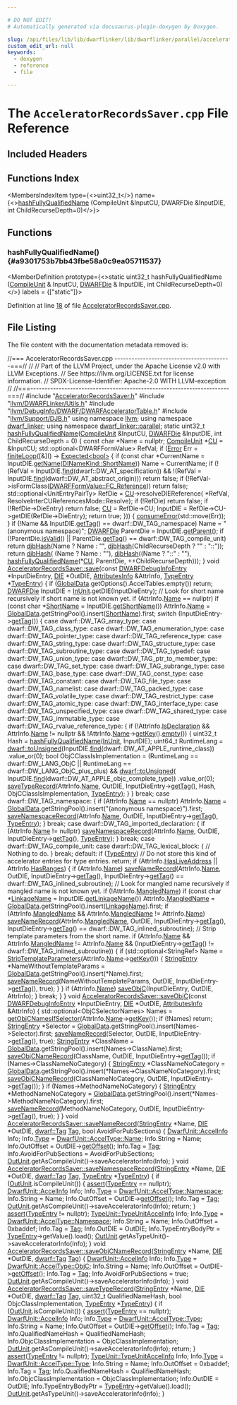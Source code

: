 ```yaml
---

# DO NOT EDIT!
# Automatically generated via docusaurus-plugin-doxygen by Doxygen.

slug: /api/files/lib/lib/dwarflinker/lib/dwarflinker/parallel/acceleratorrecordssaver-cpp
custom_edit_url: null
keywords:
  - doxygen
  - reference
  - file

---
```





# The `AcceleratorRecordsSaver.cpp` File Reference

<DoxygenPage pluginConfig={pluginConfig}>



## Included Headers

<IncludesList>
<IncludesListItem
  filePath="AcceleratorRecordsSaver.h"
  permalink="/docs/api/files/lib/lib/dwarflinker/lib/dwarflinker/parallel/acceleratorrecordssaver-h"
  isLocal="true" />
<IncludesListItem
  filePath="llvm/DWARFLinker/Utils.h"
  permalink="/docs/api/files/include/include/llvm/include/llvm/dwarflinker/utils-h"
  isLocal="true" />
<IncludesListItem
  filePath="llvm/DebugInfo/DWARF/DWARFAcceleratorTable.h"
  permalink="/docs/api/files/include/include/llvm/include/llvm/debuginfo/include/llvm/debuginfo/dwarf/dwarfacceleratortable-h"
  isLocal="true" />
<IncludesListItem
  filePath="llvm/Support/DJB.h"
  permalink="/docs/api/files/include/include/llvm/include/llvm/support/djb-h"
  isLocal="true" />
</IncludesList>

## Functions Index

<MembersIndex>

<MembersIndexItem
  type={<>uint32&#95;t</>}
  name={<><a href="#a9301753b7bb43fbe58a0c9ea05711537">hashFullyQualifiedName</a> (CompileUnit &amp;InputCU, DWARFDie &amp;InputDIE, int ChildRecurseDepth=0)</>}>
</MembersIndexItem>

</MembersIndex>


<SectionDefinition>

## Functions

### hashFullyQualifiedName() {#a9301753b7bb43fbe58a0c9ea05711537}

<MemberDefinition
  prototype={<>static uint32&#95;t hashFullyQualifiedName (<a href="/docs/api/classes/llvm/dwarf-linker/classic/compileunit">CompileUnit</a> &amp; InputCU, <a href="/docs/api/classes/llvm/dwarfdie">DWARFDie</a> &amp; InputDIE, int ChildRecurseDepth=0)</>}
  labels = {["static"]}>

Definition at line <a href="#l00018">18</a> of file <a href="/docs/api/files/lib/lib/dwarflinker/lib/dwarflinker/parallel/acceleratorrecordssaver-cpp">AcceleratorRecordsSaver.cpp</a>.
</MemberDefinition>

</SectionDefinition>

## File Listing

The file content with the documentation metadata removed is:

<ProgramListing>

<Link id="l00001" /><CodeLine lineNumber="1"><span class="doxyHighlightComment">//=== AcceleratorRecordsSaver.cpp -----------------------------------------===//</span></CodeLine>
<Link id="l00002" /><CodeLine lineNumber="2"><span class="doxyHighlightComment">//</span></CodeLine>
<Link id="l00003" /><CodeLine lineNumber="3"><span class="doxyHighlightComment">// Part of the LLVM Project, under the Apache License v2.0 with LLVM Exceptions.</span></CodeLine>
<Link id="l00004" /><CodeLine lineNumber="4"><span class="doxyHighlightComment">// See https://llvm.org/LICENSE.txt for license information.</span></CodeLine>
<Link id="l00005" /><CodeLine lineNumber="5"><span class="doxyHighlightComment">// SPDX-License-Identifier: Apache-2.0 WITH LLVM-exception</span></CodeLine>
<Link id="l00006" /><CodeLine lineNumber="6"><span class="doxyHighlightComment">//</span></CodeLine>
<Link id="l00007" /><CodeLine lineNumber="7"><span class="doxyHighlightComment">//===----------------------------------------------------------------------===//</span></CodeLine>
<Link id="l00008" /><CodeLine lineNumber="8"></CodeLine>
<Link id="l00009" /><CodeLine lineNumber="9"><span class="doxyHighlightPreprocessor">#include &quot;<a href="/docs/api/files/lib/lib/dwarflinker/lib/dwarflinker/parallel/acceleratorrecordssaver-h">AcceleratorRecordsSaver.h</a>&quot;</span></CodeLine>
<Link id="l00010" /><CodeLine lineNumber="10"><span class="doxyHighlightPreprocessor">#include &quot;<a href="/docs/api/files/include/include/llvm/include/llvm/dwarflinker/utils-h">llvm/DWARFLinker/Utils.h</a>&quot;</span></CodeLine>
<Link id="l00011" /><CodeLine lineNumber="11"><span class="doxyHighlightPreprocessor">#include &quot;<a href="/docs/api/files/include/include/llvm/include/llvm/debuginfo/include/llvm/debuginfo/dwarf/dwarfacceleratortable-h">llvm/DebugInfo/DWARF/DWARFAcceleratorTable.h</a>&quot;</span></CodeLine>
<Link id="l00012" /><CodeLine lineNumber="12"><span class="doxyHighlightPreprocessor">#include &quot;<a href="/docs/api/files/include/include/llvm/include/llvm/support/djb-h">llvm/Support/DJB.h</a>&quot;</span></CodeLine>
<Link id="l00013" /><CodeLine lineNumber="13"></CodeLine>
<Link id="l00014" /><CodeLine lineNumber="14"><span class="doxyHighlightKeyword">using namespace </span><span class="doxyHighlight"><a href="/docs/api/namespaces/llvm">llvm</a>;</span></CodeLine>
<Link id="l00015" /><CodeLine lineNumber="15"><span class="doxyHighlightKeyword">using namespace </span><span class="doxyHighlight"><a href="/docs/api/namespaces/llvm/dwarf-linker">dwarf&#95;linker</a>;</span></CodeLine>
<Link id="l00016" /><CodeLine lineNumber="16"><span class="doxyHighlightKeyword">using namespace </span><span class="doxyHighlight"><a href="/docs/api/namespaces/llvm/dwarf-linker/parallel">dwarf&#95;linker::parallel</a>;</span></CodeLine>
<Link id="l00017" /><CodeLine lineNumber="17"></CodeLine>
<Link id="l00018" /><CodeLine lineNumber="18" lineLink="#a9301753b7bb43fbe58a0c9ea05711537"><span class="doxyHighlightKeyword">static</span><span class="doxyHighlight"> uint32&#95;t <a href="#a9301753b7bb43fbe58a0c9ea05711537">hashFullyQualifiedName</a>(<a href="/docs/api/classes/llvm/dwarf-linker/classic/compileunit">CompileUnit</a> &amp;InputCU, <a href="/docs/api/classes/llvm/dwarfdie">DWARFDie</a> &amp;InputDIE,</span></CodeLine>
<Link id="l00019" /><CodeLine lineNumber="19"><span class="doxyHighlight">                                       </span><span class="doxyHighlightKeywordType">int</span><span class="doxyHighlight"> ChildRecurseDepth = 0) &#123;</span></CodeLine>
<Link id="l00020" /><CodeLine lineNumber="20"><span class="doxyHighlight">  </span><span class="doxyHighlightKeyword">const</span><span class="doxyHighlight"> </span><span class="doxyHighlightKeywordType">char</span><span class="doxyHighlight"> &#42;Name = </span><span class="doxyHighlightKeyword">nullptr</span><span class="doxyHighlight">;</span></CodeLine>
<Link id="l00021" /><CodeLine lineNumber="21"><span class="doxyHighlight">  <a href="/docs/api/classes/llvm/dwarf-linker/classic/compileunit">CompileUnit</a> &#42;<a href="/docs/api/namespaces/cu">CU</a> = &amp;InputCU;</span></CodeLine>
<Link id="l00022" /><CodeLine lineNumber="22"><span class="doxyHighlight">  std::optional&lt;DWARFFormValue&gt; RefVal;</span></CodeLine>
<Link id="l00023" /><CodeLine lineNumber="23"></CodeLine>
<Link id="l00024" /><CodeLine lineNumber="24"><span class="doxyHighlight">  </span><span class="doxyHighlightKeywordFlow">if</span><span class="doxyHighlight"> (<a href="/docs/api/classes/llvm/error">Error</a> Err = <a href="/docs/api/namespaces/llvm/dwarf-linker/#a98a8554492a59019e487d750863f96f2">finiteLoop</a>(&#91;&amp;&#93;() -&gt; <a href="/docs/api/classes/llvm/expected">Expected&lt;bool&gt;</a> &#123;</span></CodeLine>
<Link id="l00025" /><CodeLine lineNumber="25"><span class="doxyHighlight">        </span><span class="doxyHighlightKeywordFlow">if</span><span class="doxyHighlight"> (</span><span class="doxyHighlightKeyword">const</span><span class="doxyHighlight"> </span><span class="doxyHighlightKeywordType">char</span><span class="doxyHighlight"> &#42;CurrentName = InputDIE.<a href="/docs/api/classes/llvm/dwarfdie/#a834590fd64e02e844dd117b380ab819b">getName</a>(<a href="/docs/api/namespaces/llvm/#aad87d874f7944b5838f7881938d18870ad26b007baa81cc3cd38d8d6c93e6df42">DINameKind::ShortName</a>))</span></CodeLine>
<Link id="l00026" /><CodeLine lineNumber="26"><span class="doxyHighlight">          Name = CurrentName;</span></CodeLine>
<Link id="l00027" /><CodeLine lineNumber="27"></CodeLine>
<Link id="l00028" /><CodeLine lineNumber="28"><span class="doxyHighlight">        </span><span class="doxyHighlightKeywordFlow">if</span><span class="doxyHighlight"> (!(RefVal = InputDIE.<a href="/docs/api/classes/llvm/dwarfdie/#a315f90678bfa85d85d71a9dd12d5457a">find</a>(dwarf::DW&#95;AT&#95;specification)) &amp;&amp;</span></CodeLine>
<Link id="l00029" /><CodeLine lineNumber="29"><span class="doxyHighlight">            !(RefVal = InputDIE.<a href="/docs/api/classes/llvm/dwarfdie/#a315f90678bfa85d85d71a9dd12d5457a">find</a>(dwarf::DW&#95;AT&#95;abstract&#95;origin)))</span></CodeLine>
<Link id="l00030" /><CodeLine lineNumber="30"><span class="doxyHighlight">          </span><span class="doxyHighlightKeywordFlow">return</span><span class="doxyHighlight"> </span><span class="doxyHighlightKeyword">false</span><span class="doxyHighlight">;</span></CodeLine>
<Link id="l00031" /><CodeLine lineNumber="31"></CodeLine>
<Link id="l00032" /><CodeLine lineNumber="32"><span class="doxyHighlight">        </span><span class="doxyHighlightKeywordFlow">if</span><span class="doxyHighlight"> (!RefVal-&gt;isFormClass(<a href="/docs/api/classes/llvm/dwarfformvalue/#a031683a2f97f9d8db3b493ada43e2228aecc352ab32050f10e6c1d07d39eca711">DWARFFormValue::FC&#95;Reference</a>))</span></CodeLine>
<Link id="l00033" /><CodeLine lineNumber="33"><span class="doxyHighlight">          </span><span class="doxyHighlightKeywordFlow">return</span><span class="doxyHighlight"> </span><span class="doxyHighlightKeyword">false</span><span class="doxyHighlight">;</span></CodeLine>
<Link id="l00034" /><CodeLine lineNumber="34"></CodeLine>
<Link id="l00035" /><CodeLine lineNumber="35"><span class="doxyHighlight">        std::optional&lt;UnitEntryPairTy&gt; RefDie = <a href="/docs/api/namespaces/cu">CU</a>-&gt;resolveDIEReference(</span></CodeLine>
<Link id="l00036" /><CodeLine lineNumber="36"><span class="doxyHighlight">            &#42;RefVal, ResolveInterCUReferencesMode::Resolve);</span></CodeLine>
<Link id="l00037" /><CodeLine lineNumber="37"><span class="doxyHighlight">        </span><span class="doxyHighlightKeywordFlow">if</span><span class="doxyHighlight"> (!RefDie)</span></CodeLine>
<Link id="l00038" /><CodeLine lineNumber="38"><span class="doxyHighlight">          </span><span class="doxyHighlightKeywordFlow">return</span><span class="doxyHighlight"> </span><span class="doxyHighlightKeyword">false</span><span class="doxyHighlight">;</span></CodeLine>
<Link id="l00039" /><CodeLine lineNumber="39"></CodeLine>
<Link id="l00040" /><CodeLine lineNumber="40"><span class="doxyHighlight">        </span><span class="doxyHighlightKeywordFlow">if</span><span class="doxyHighlight"> (!RefDie-&gt;DieEntry)</span></CodeLine>
<Link id="l00041" /><CodeLine lineNumber="41"><span class="doxyHighlight">          </span><span class="doxyHighlightKeywordFlow">return</span><span class="doxyHighlight"> </span><span class="doxyHighlightKeyword">false</span><span class="doxyHighlight">;</span></CodeLine>
<Link id="l00042" /><CodeLine lineNumber="42"></CodeLine>
<Link id="l00043" /><CodeLine lineNumber="43"><span class="doxyHighlight">        <a href="/docs/api/namespaces/cu">CU</a> = RefDie-&gt;CU;</span></CodeLine>
<Link id="l00044" /><CodeLine lineNumber="44"><span class="doxyHighlight">        InputDIE = RefDie-&gt;CU-&gt;getDIE(RefDie-&gt;DieEntry);</span></CodeLine>
<Link id="l00045" /><CodeLine lineNumber="45"><span class="doxyHighlight">        </span><span class="doxyHighlightKeywordFlow">return</span><span class="doxyHighlight"> </span><span class="doxyHighlightKeyword">true</span><span class="doxyHighlight">;</span></CodeLine>
<Link id="l00046" /><CodeLine lineNumber="46"><span class="doxyHighlight">      &#125;)) &#123;</span></CodeLine>
<Link id="l00047" /><CodeLine lineNumber="47"><span class="doxyHighlight">    <a href="/docs/api/namespaces/llvm/#aee0e70be66536b9ef7b65ae2e5a45959">consumeError</a>(std::move(Err));</span></CodeLine>
<Link id="l00048" /><CodeLine lineNumber="48"><span class="doxyHighlight">  &#125;</span></CodeLine>
<Link id="l00049" /><CodeLine lineNumber="49"></CodeLine>
<Link id="l00050" /><CodeLine lineNumber="50"><span class="doxyHighlight">  </span><span class="doxyHighlightKeywordFlow">if</span><span class="doxyHighlight"> (!Name &amp;&amp; InputDIE.<a href="/docs/api/classes/llvm/dwarfdie/#ac07a6d11b09b4e2c92e9609b6843e9ea">getTag</a>() == dwarf::DW&#95;TAG&#95;namespace)</span></CodeLine>
<Link id="l00051" /><CodeLine lineNumber="51"><span class="doxyHighlight">    Name = </span><span class="doxyHighlightStringLiteral">&quot;(anonymous namespace)&quot;</span><span class="doxyHighlight">;</span></CodeLine>
<Link id="l00052" /><CodeLine lineNumber="52"></CodeLine>
<Link id="l00053" /><CodeLine lineNumber="53"><span class="doxyHighlight">  <a href="/docs/api/classes/llvm/dwarfdie">DWARFDie</a> ParentDie = InputDIE.<a href="/docs/api/classes/llvm/dwarfdie/#a2fa3d574c395e0628051860fc9be0463">getParent</a>();</span></CodeLine>
<Link id="l00054" /><CodeLine lineNumber="54"><span class="doxyHighlight">  </span><span class="doxyHighlightKeywordFlow">if</span><span class="doxyHighlight"> (!ParentDie.<a href="/docs/api/classes/llvm/dwarfdie/#ae970d60ab52d996448bb030b4a0b67bc">isValid</a>() || ParentDie.<a href="/docs/api/classes/llvm/dwarfdie/#ac07a6d11b09b4e2c92e9609b6843e9ea">getTag</a>() == dwarf::DW&#95;TAG&#95;compile&#95;unit)</span></CodeLine>
<Link id="l00055" /><CodeLine lineNumber="55"><span class="doxyHighlight">    </span><span class="doxyHighlightKeywordFlow">return</span><span class="doxyHighlight"> <a href="/docs/api/namespaces/llvm/#aba816fb56fad484d9cd712825dcacaa6">djbHash</a>(Name ? Name : </span><span class="doxyHighlightStringLiteral">&quot;&quot;</span><span class="doxyHighlight">, <a href="/docs/api/namespaces/llvm/#aba816fb56fad484d9cd712825dcacaa6">djbHash</a>(ChildRecurseDepth ? </span><span class="doxyHighlightStringLiteral">&quot;&quot;</span><span class="doxyHighlight"> : </span><span class="doxyHighlightStringLiteral">&quot;::&quot;</span><span class="doxyHighlight">));</span></CodeLine>
<Link id="l00056" /><CodeLine lineNumber="56"></CodeLine>
<Link id="l00057" /><CodeLine lineNumber="57"><span class="doxyHighlight">  </span><span class="doxyHighlightKeywordFlow">return</span><span class="doxyHighlight"> <a href="/docs/api/namespaces/llvm/#aba816fb56fad484d9cd712825dcacaa6">djbHash</a>(</span></CodeLine>
<Link id="l00058" /><CodeLine lineNumber="58"><span class="doxyHighlight">      (Name ? Name : </span><span class="doxyHighlightStringLiteral">&quot;&quot;</span><span class="doxyHighlight">),</span></CodeLine>
<Link id="l00059" /><CodeLine lineNumber="59"><span class="doxyHighlight">      <a href="/docs/api/namespaces/llvm/#aba816fb56fad484d9cd712825dcacaa6">djbHash</a>((Name ? </span><span class="doxyHighlightStringLiteral">&quot;::&quot;</span><span class="doxyHighlight"> : </span><span class="doxyHighlightStringLiteral">&quot;&quot;</span><span class="doxyHighlight">),</span></CodeLine>
<Link id="l00060" /><CodeLine lineNumber="60"><span class="doxyHighlight">              <a href="#a9301753b7bb43fbe58a0c9ea05711537">hashFullyQualifiedName</a>(&#42;<a href="/docs/api/namespaces/cu">CU</a>, ParentDie, ++ChildRecurseDepth)));</span></CodeLine>
<Link id="l00061" /><CodeLine lineNumber="61"><span class="doxyHighlight">&#125;</span></CodeLine>
<Link id="l00062" /><CodeLine lineNumber="62"></CodeLine>
<Link id="l00063" /><CodeLine lineNumber="63" lineLink="/docs/api/classes/llvm/dwarf-linker/parallel/acceleratorrecordssaver/#aca2d3ebfb1896c7f85f76bcb6dea8b81"><span class="doxyHighlightKeywordType">void</span><span class="doxyHighlight"> <a href="/docs/api/classes/llvm/dwarf-linker/parallel/acceleratorrecordssaver/#aca2d3ebfb1896c7f85f76bcb6dea8b81">AcceleratorRecordsSaver::save</a>(</span><span class="doxyHighlightKeyword">const</span><span class="doxyHighlight"> <a href="/docs/api/classes/llvm/dwarfdebuginfoentry">DWARFDebugInfoEntry</a> &#42;InputDieEntry,</span></CodeLine>
<Link id="l00064" /><CodeLine lineNumber="64"><span class="doxyHighlight">                                   <a href="/docs/api/classes/llvm/die">DIE</a> &#42;OutDIE, <a href="/docs/api/structs/llvm/dwarf-linker/parallel/attributesinfo">AttributesInfo</a> &amp;AttrInfo,</span></CodeLine>
<Link id="l00065" /><CodeLine lineNumber="65"><span class="doxyHighlight">                                   <a href="/docs/api/namespaces/llvm/dwarf-linker/parallel/#ae00955922b792a539fb6b19062e0a1af">TypeEntry</a> &#42;<a href="/docs/api/namespaces/llvm/dwarf-linker/parallel/#ae00955922b792a539fb6b19062e0a1af">TypeEntry</a>) &#123;</span></CodeLine>
<Link id="l00066" /><CodeLine lineNumber="66"><span class="doxyHighlight">  </span><span class="doxyHighlightKeywordFlow">if</span><span class="doxyHighlight"> (<a href="/docs/api/classes/llvm/dwarf-linker/parallel/acceleratorrecordssaver/#a9966b203ddae1beafd7cc1e178eee8dd">GlobalData</a>.getOptions().AccelTables.empty())</span></CodeLine>
<Link id="l00067" /><CodeLine lineNumber="67"><span class="doxyHighlight">    </span><span class="doxyHighlightKeywordFlow">return</span><span class="doxyHighlight">;</span></CodeLine>
<Link id="l00068" /><CodeLine lineNumber="68"></CodeLine>
<Link id="l00069" /><CodeLine lineNumber="69"><span class="doxyHighlight">  <a href="/docs/api/classes/llvm/dwarfdie">DWARFDie</a> InputDIE = <a href="/docs/api/classes/llvm/dwarf-linker/parallel/acceleratorrecordssaver/#a07b9f313e11ee86970787c0c6c22c057">InUnit</a>.getDIE(InputDieEntry);</span></CodeLine>
<Link id="l00070" /><CodeLine lineNumber="70"></CodeLine>
<Link id="l00071" /><CodeLine lineNumber="71"><span class="doxyHighlight">  </span><span class="doxyHighlightComment">// Look for short name recursively if short name is not known yet.</span></CodeLine>
<Link id="l00072" /><CodeLine lineNumber="72"><span class="doxyHighlight">  </span><span class="doxyHighlightKeywordFlow">if</span><span class="doxyHighlight"> (AttrInfo.<a href="/docs/api/structs/llvm/dwarf-linker/parallel/attributesinfo/#aa19ec6f95131e2df7b42173aacfb3b61">Name</a> == </span><span class="doxyHighlightKeyword">nullptr</span><span class="doxyHighlight">)</span></CodeLine>
<Link id="l00073" /><CodeLine lineNumber="73"><span class="doxyHighlight">    </span><span class="doxyHighlightKeywordFlow">if</span><span class="doxyHighlight"> (</span><span class="doxyHighlightKeyword">const</span><span class="doxyHighlight"> </span><span class="doxyHighlightKeywordType">char</span><span class="doxyHighlight"> &#42;<a href="/docs/api/namespaces/llvm/#aad87d874f7944b5838f7881938d18870ad26b007baa81cc3cd38d8d6c93e6df42">ShortName</a> = InputDIE.<a href="/docs/api/classes/llvm/dwarfdie/#a183b9a712f7e4beb9b21671ce343c960">getShortName</a>())</span></CodeLine>
<Link id="l00074" /><CodeLine lineNumber="74"><span class="doxyHighlight">      AttrInfo.<a href="/docs/api/structs/llvm/dwarf-linker/parallel/attributesinfo/#aa19ec6f95131e2df7b42173aacfb3b61">Name</a> = <a href="/docs/api/classes/llvm/dwarf-linker/parallel/acceleratorrecordssaver/#a9966b203ddae1beafd7cc1e178eee8dd">GlobalData</a>.getStringPool().insert(<a href="/docs/api/namespaces/llvm/#aad87d874f7944b5838f7881938d18870ad26b007baa81cc3cd38d8d6c93e6df42">ShortName</a>).first;</span></CodeLine>
<Link id="l00075" /><CodeLine lineNumber="75"></CodeLine>
<Link id="l00076" /><CodeLine lineNumber="76"><span class="doxyHighlight">  </span><span class="doxyHighlightKeywordFlow">switch</span><span class="doxyHighlight"> (InputDieEntry-&gt;<a href="/docs/api/classes/llvm/dwarfdebuginfoentry/#a53e2261d44de5b8447cfa73b482c647f">getTag</a>()) &#123;</span></CodeLine>
<Link id="l00077" /><CodeLine lineNumber="77"><span class="doxyHighlight">  </span><span class="doxyHighlightKeywordFlow">case</span><span class="doxyHighlight"> dwarf::DW&#95;TAG&#95;array&#95;type:</span></CodeLine>
<Link id="l00078" /><CodeLine lineNumber="78"><span class="doxyHighlight">  </span><span class="doxyHighlightKeywordFlow">case</span><span class="doxyHighlight"> dwarf::DW&#95;TAG&#95;class&#95;type:</span></CodeLine>
<Link id="l00079" /><CodeLine lineNumber="79"><span class="doxyHighlight">  </span><span class="doxyHighlightKeywordFlow">case</span><span class="doxyHighlight"> dwarf::DW&#95;TAG&#95;enumeration&#95;type:</span></CodeLine>
<Link id="l00080" /><CodeLine lineNumber="80"><span class="doxyHighlight">  </span><span class="doxyHighlightKeywordFlow">case</span><span class="doxyHighlight"> dwarf::DW&#95;TAG&#95;pointer&#95;type:</span></CodeLine>
<Link id="l00081" /><CodeLine lineNumber="81"><span class="doxyHighlight">  </span><span class="doxyHighlightKeywordFlow">case</span><span class="doxyHighlight"> dwarf::DW&#95;TAG&#95;reference&#95;type:</span></CodeLine>
<Link id="l00082" /><CodeLine lineNumber="82"><span class="doxyHighlight">  </span><span class="doxyHighlightKeywordFlow">case</span><span class="doxyHighlight"> dwarf::DW&#95;TAG&#95;string&#95;type:</span></CodeLine>
<Link id="l00083" /><CodeLine lineNumber="83"><span class="doxyHighlight">  </span><span class="doxyHighlightKeywordFlow">case</span><span class="doxyHighlight"> dwarf::DW&#95;TAG&#95;structure&#95;type:</span></CodeLine>
<Link id="l00084" /><CodeLine lineNumber="84"><span class="doxyHighlight">  </span><span class="doxyHighlightKeywordFlow">case</span><span class="doxyHighlight"> dwarf::DW&#95;TAG&#95;subroutine&#95;type:</span></CodeLine>
<Link id="l00085" /><CodeLine lineNumber="85"><span class="doxyHighlight">  </span><span class="doxyHighlightKeywordFlow">case</span><span class="doxyHighlight"> dwarf::DW&#95;TAG&#95;typedef:</span></CodeLine>
<Link id="l00086" /><CodeLine lineNumber="86"><span class="doxyHighlight">  </span><span class="doxyHighlightKeywordFlow">case</span><span class="doxyHighlight"> dwarf::DW&#95;TAG&#95;union&#95;type:</span></CodeLine>
<Link id="l00087" /><CodeLine lineNumber="87"><span class="doxyHighlight">  </span><span class="doxyHighlightKeywordFlow">case</span><span class="doxyHighlight"> dwarf::DW&#95;TAG&#95;ptr&#95;to&#95;member&#95;type:</span></CodeLine>
<Link id="l00088" /><CodeLine lineNumber="88"><span class="doxyHighlight">  </span><span class="doxyHighlightKeywordFlow">case</span><span class="doxyHighlight"> dwarf::DW&#95;TAG&#95;set&#95;type:</span></CodeLine>
<Link id="l00089" /><CodeLine lineNumber="89"><span class="doxyHighlight">  </span><span class="doxyHighlightKeywordFlow">case</span><span class="doxyHighlight"> dwarf::DW&#95;TAG&#95;subrange&#95;type:</span></CodeLine>
<Link id="l00090" /><CodeLine lineNumber="90"><span class="doxyHighlight">  </span><span class="doxyHighlightKeywordFlow">case</span><span class="doxyHighlight"> dwarf::DW&#95;TAG&#95;base&#95;type:</span></CodeLine>
<Link id="l00091" /><CodeLine lineNumber="91"><span class="doxyHighlight">  </span><span class="doxyHighlightKeywordFlow">case</span><span class="doxyHighlight"> dwarf::DW&#95;TAG&#95;const&#95;type:</span></CodeLine>
<Link id="l00092" /><CodeLine lineNumber="92"><span class="doxyHighlight">  </span><span class="doxyHighlightKeywordFlow">case</span><span class="doxyHighlight"> dwarf::DW&#95;TAG&#95;constant:</span></CodeLine>
<Link id="l00093" /><CodeLine lineNumber="93"><span class="doxyHighlight">  </span><span class="doxyHighlightKeywordFlow">case</span><span class="doxyHighlight"> dwarf::DW&#95;TAG&#95;file&#95;type:</span></CodeLine>
<Link id="l00094" /><CodeLine lineNumber="94"><span class="doxyHighlight">  </span><span class="doxyHighlightKeywordFlow">case</span><span class="doxyHighlight"> dwarf::DW&#95;TAG&#95;namelist:</span></CodeLine>
<Link id="l00095" /><CodeLine lineNumber="95"><span class="doxyHighlight">  </span><span class="doxyHighlightKeywordFlow">case</span><span class="doxyHighlight"> dwarf::DW&#95;TAG&#95;packed&#95;type:</span></CodeLine>
<Link id="l00096" /><CodeLine lineNumber="96"><span class="doxyHighlight">  </span><span class="doxyHighlightKeywordFlow">case</span><span class="doxyHighlight"> dwarf::DW&#95;TAG&#95;volatile&#95;type:</span></CodeLine>
<Link id="l00097" /><CodeLine lineNumber="97"><span class="doxyHighlight">  </span><span class="doxyHighlightKeywordFlow">case</span><span class="doxyHighlight"> dwarf::DW&#95;TAG&#95;restrict&#95;type:</span></CodeLine>
<Link id="l00098" /><CodeLine lineNumber="98"><span class="doxyHighlight">  </span><span class="doxyHighlightKeywordFlow">case</span><span class="doxyHighlight"> dwarf::DW&#95;TAG&#95;atomic&#95;type:</span></CodeLine>
<Link id="l00099" /><CodeLine lineNumber="99"><span class="doxyHighlight">  </span><span class="doxyHighlightKeywordFlow">case</span><span class="doxyHighlight"> dwarf::DW&#95;TAG&#95;interface&#95;type:</span></CodeLine>
<Link id="l00100" /><CodeLine lineNumber="100"><span class="doxyHighlight">  </span><span class="doxyHighlightKeywordFlow">case</span><span class="doxyHighlight"> dwarf::DW&#95;TAG&#95;unspecified&#95;type:</span></CodeLine>
<Link id="l00101" /><CodeLine lineNumber="101"><span class="doxyHighlight">  </span><span class="doxyHighlightKeywordFlow">case</span><span class="doxyHighlight"> dwarf::DW&#95;TAG&#95;shared&#95;type:</span></CodeLine>
<Link id="l00102" /><CodeLine lineNumber="102"><span class="doxyHighlight">  </span><span class="doxyHighlightKeywordFlow">case</span><span class="doxyHighlight"> dwarf::DW&#95;TAG&#95;immutable&#95;type:</span></CodeLine>
<Link id="l00103" /><CodeLine lineNumber="103"><span class="doxyHighlight">  </span><span class="doxyHighlightKeywordFlow">case</span><span class="doxyHighlight"> dwarf::DW&#95;TAG&#95;rvalue&#95;reference&#95;type: &#123;</span></CodeLine>
<Link id="l00104" /><CodeLine lineNumber="104"><span class="doxyHighlight">    </span><span class="doxyHighlightKeywordFlow">if</span><span class="doxyHighlight"> (!AttrInfo.<a href="/docs/api/structs/llvm/dwarf-linker/parallel/attributesinfo/#a12dbe5605f6cd75c38b8bb027f069991">IsDeclaration</a> &amp;&amp; AttrInfo.<a href="/docs/api/structs/llvm/dwarf-linker/parallel/attributesinfo/#aa19ec6f95131e2df7b42173aacfb3b61">Name</a> != </span><span class="doxyHighlightKeyword">nullptr</span><span class="doxyHighlight"> &amp;&amp;</span></CodeLine>
<Link id="l00105" /><CodeLine lineNumber="105"><span class="doxyHighlight">        !AttrInfo.<a href="/docs/api/structs/llvm/dwarf-linker/parallel/attributesinfo/#aa19ec6f95131e2df7b42173aacfb3b61">Name</a>-&gt;<a href="/docs/api/classes/llvm/stringmapentry/#a6201b76e51e8eecfbb57c77fba8367b8">getKey</a>().<a href="/docs/api/classes/llvm/stringref/#a2dc80c585ad5882da8cae7b5968f7e74">empty</a>()) &#123;</span></CodeLine>
<Link id="l00106" /><CodeLine lineNumber="106"><span class="doxyHighlight">      uint32&#95;t Hash = <a href="#a9301753b7bb43fbe58a0c9ea05711537">hashFullyQualifiedName</a>(<a href="/docs/api/classes/llvm/dwarf-linker/parallel/acceleratorrecordssaver/#a07b9f313e11ee86970787c0c6c22c057">InUnit</a>, InputDIE);</span></CodeLine>
<Link id="l00107" /><CodeLine lineNumber="107"></CodeLine>
<Link id="l00108" /><CodeLine lineNumber="108"><span class="doxyHighlight">      uint64&#95;t RuntimeLang =</span></CodeLine>
<Link id="l00109" /><CodeLine lineNumber="109"><span class="doxyHighlight">          <a href="/docs/api/namespaces/llvm/dwarf/#ae150cb3561ce0a2979ed60d29301eef7">dwarf::toUnsigned</a>(InputDIE.<a href="/docs/api/classes/llvm/dwarfdie/#a315f90678bfa85d85d71a9dd12d5457a">find</a>(dwarf::DW&#95;AT&#95;APPLE&#95;runtime&#95;class))</span></CodeLine>
<Link id="l00110" /><CodeLine lineNumber="110"><span class="doxyHighlight">              .value&#95;or(0);</span></CodeLine>
<Link id="l00111" /><CodeLine lineNumber="111"></CodeLine>
<Link id="l00112" /><CodeLine lineNumber="112"><span class="doxyHighlight">      </span><span class="doxyHighlightKeywordType">bool</span><span class="doxyHighlight"> ObjCClassIsImplementation =</span></CodeLine>
<Link id="l00113" /><CodeLine lineNumber="113"><span class="doxyHighlight">          (RuntimeLang == dwarf::DW&#95;LANG&#95;ObjC ||</span></CodeLine>
<Link id="l00114" /><CodeLine lineNumber="114"><span class="doxyHighlight">           RuntimeLang == dwarf::DW&#95;LANG&#95;ObjC&#95;plus&#95;plus) &amp;&amp;</span></CodeLine>
<Link id="l00115" /><CodeLine lineNumber="115"><span class="doxyHighlight">          <a href="/docs/api/namespaces/llvm/dwarf/#ae150cb3561ce0a2979ed60d29301eef7">dwarf::toUnsigned</a>(</span></CodeLine>
<Link id="l00116" /><CodeLine lineNumber="116"><span class="doxyHighlight">              InputDIE.<a href="/docs/api/classes/llvm/dwarfdie/#a315f90678bfa85d85d71a9dd12d5457a">find</a>(dwarf::DW&#95;AT&#95;APPLE&#95;objc&#95;complete&#95;type))</span></CodeLine>
<Link id="l00117" /><CodeLine lineNumber="117"><span class="doxyHighlight">              .value&#95;or(0);</span></CodeLine>
<Link id="l00118" /><CodeLine lineNumber="118"></CodeLine>
<Link id="l00119" /><CodeLine lineNumber="119"><span class="doxyHighlight">      <a href="/docs/api/classes/llvm/dwarf-linker/parallel/acceleratorrecordssaver/#a09878fd3b26b9ee9ab928cd3c1922bfe">saveTypeRecord</a>(AttrInfo.<a href="/docs/api/structs/llvm/dwarf-linker/parallel/attributesinfo/#aa19ec6f95131e2df7b42173aacfb3b61">Name</a>, OutDIE, InputDieEntry-&gt;<a href="/docs/api/classes/llvm/dwarfdebuginfoentry/#a53e2261d44de5b8447cfa73b482c647f">getTag</a>(), Hash,</span></CodeLine>
<Link id="l00120" /><CodeLine lineNumber="120"><span class="doxyHighlight">                     ObjCClassIsImplementation, <a href="/docs/api/namespaces/llvm/dwarf-linker/parallel/#ae00955922b792a539fb6b19062e0a1af">TypeEntry</a>);</span></CodeLine>
<Link id="l00121" /><CodeLine lineNumber="121"><span class="doxyHighlight">    &#125;</span></CodeLine>
<Link id="l00122" /><CodeLine lineNumber="122"><span class="doxyHighlight">  &#125; </span><span class="doxyHighlightKeywordFlow">break</span><span class="doxyHighlight">;</span></CodeLine>
<Link id="l00123" /><CodeLine lineNumber="123"><span class="doxyHighlight">  </span><span class="doxyHighlightKeywordFlow">case</span><span class="doxyHighlight"> dwarf::DW&#95;TAG&#95;namespace: &#123;</span></CodeLine>
<Link id="l00124" /><CodeLine lineNumber="124"><span class="doxyHighlight">    </span><span class="doxyHighlightKeywordFlow">if</span><span class="doxyHighlight"> (AttrInfo.<a href="/docs/api/structs/llvm/dwarf-linker/parallel/attributesinfo/#aa19ec6f95131e2df7b42173aacfb3b61">Name</a> == </span><span class="doxyHighlightKeyword">nullptr</span><span class="doxyHighlight">)</span></CodeLine>
<Link id="l00125" /><CodeLine lineNumber="125"><span class="doxyHighlight">      AttrInfo.<a href="/docs/api/structs/llvm/dwarf-linker/parallel/attributesinfo/#aa19ec6f95131e2df7b42173aacfb3b61">Name</a> =</span></CodeLine>
<Link id="l00126" /><CodeLine lineNumber="126"><span class="doxyHighlight">          <a href="/docs/api/classes/llvm/dwarf-linker/parallel/acceleratorrecordssaver/#a9966b203ddae1beafd7cc1e178eee8dd">GlobalData</a>.getStringPool().insert(</span><span class="doxyHighlightStringLiteral">&quot;(anonymous namespace)&quot;</span><span class="doxyHighlight">).first;</span></CodeLine>
<Link id="l00127" /><CodeLine lineNumber="127"></CodeLine>
<Link id="l00128" /><CodeLine lineNumber="128"><span class="doxyHighlight">    <a href="/docs/api/classes/llvm/dwarf-linker/parallel/acceleratorrecordssaver/#a3fdaa3ade4765ff2fc5c85c753c7a41b">saveNamespaceRecord</a>(AttrInfo.<a href="/docs/api/structs/llvm/dwarf-linker/parallel/attributesinfo/#aa19ec6f95131e2df7b42173aacfb3b61">Name</a>, OutDIE, InputDieEntry-&gt;<a href="/docs/api/classes/llvm/dwarfdebuginfoentry/#a53e2261d44de5b8447cfa73b482c647f">getTag</a>(),</span></CodeLine>
<Link id="l00129" /><CodeLine lineNumber="129"><span class="doxyHighlight">                        <a href="/docs/api/namespaces/llvm/dwarf-linker/parallel/#ae00955922b792a539fb6b19062e0a1af">TypeEntry</a>);</span></CodeLine>
<Link id="l00130" /><CodeLine lineNumber="130"><span class="doxyHighlight">  &#125; </span><span class="doxyHighlightKeywordFlow">break</span><span class="doxyHighlight">;</span></CodeLine>
<Link id="l00131" /><CodeLine lineNumber="131"><span class="doxyHighlight">  </span><span class="doxyHighlightKeywordFlow">case</span><span class="doxyHighlight"> dwarf::DW&#95;TAG&#95;imported&#95;declaration: &#123;</span></CodeLine>
<Link id="l00132" /><CodeLine lineNumber="132"><span class="doxyHighlight">    </span><span class="doxyHighlightKeywordFlow">if</span><span class="doxyHighlight"> (AttrInfo.<a href="/docs/api/structs/llvm/dwarf-linker/parallel/attributesinfo/#aa19ec6f95131e2df7b42173aacfb3b61">Name</a> != </span><span class="doxyHighlightKeyword">nullptr</span><span class="doxyHighlight">)</span></CodeLine>
<Link id="l00133" /><CodeLine lineNumber="133"><span class="doxyHighlight">      <a href="/docs/api/classes/llvm/dwarf-linker/parallel/acceleratorrecordssaver/#a3fdaa3ade4765ff2fc5c85c753c7a41b">saveNamespaceRecord</a>(AttrInfo.<a href="/docs/api/structs/llvm/dwarf-linker/parallel/attributesinfo/#aa19ec6f95131e2df7b42173aacfb3b61">Name</a>, OutDIE, InputDieEntry-&gt;<a href="/docs/api/classes/llvm/dwarfdebuginfoentry/#a53e2261d44de5b8447cfa73b482c647f">getTag</a>(),</span></CodeLine>
<Link id="l00134" /><CodeLine lineNumber="134"><span class="doxyHighlight">                          <a href="/docs/api/namespaces/llvm/dwarf-linker/parallel/#ae00955922b792a539fb6b19062e0a1af">TypeEntry</a>);</span></CodeLine>
<Link id="l00135" /><CodeLine lineNumber="135"><span class="doxyHighlight">  &#125; </span><span class="doxyHighlightKeywordFlow">break</span><span class="doxyHighlight">;</span></CodeLine>
<Link id="l00136" /><CodeLine lineNumber="136"><span class="doxyHighlight">  </span><span class="doxyHighlightKeywordFlow">case</span><span class="doxyHighlight"> dwarf::DW&#95;TAG&#95;compile&#95;unit:</span></CodeLine>
<Link id="l00137" /><CodeLine lineNumber="137"><span class="doxyHighlight">  </span><span class="doxyHighlightKeywordFlow">case</span><span class="doxyHighlight"> dwarf::DW&#95;TAG&#95;lexical&#95;block: &#123;</span></CodeLine>
<Link id="l00138" /><CodeLine lineNumber="138"><span class="doxyHighlight">    </span><span class="doxyHighlightComment">// Nothing to do.</span></CodeLine>
<Link id="l00139" /><CodeLine lineNumber="139"><span class="doxyHighlight">  &#125; </span><span class="doxyHighlightKeywordFlow">break</span><span class="doxyHighlight">;</span></CodeLine>
<Link id="l00140" /><CodeLine lineNumber="140"><span class="doxyHighlight">  </span><span class="doxyHighlightKeywordFlow">default</span><span class="doxyHighlight">:</span></CodeLine>
<Link id="l00141" /><CodeLine lineNumber="141"><span class="doxyHighlight">    </span><span class="doxyHighlightKeywordFlow">if</span><span class="doxyHighlight"> (<a href="/docs/api/namespaces/llvm/dwarf-linker/parallel/#ae00955922b792a539fb6b19062e0a1af">TypeEntry</a>)</span></CodeLine>
<Link id="l00142" /><CodeLine lineNumber="142"><span class="doxyHighlight">      </span><span class="doxyHighlightComment">// Do not store this kind of accelerator entries for type entries.</span></CodeLine>
<Link id="l00143" /><CodeLine lineNumber="143"><span class="doxyHighlight">      </span><span class="doxyHighlightKeywordFlow">return</span><span class="doxyHighlight">;</span></CodeLine>
<Link id="l00144" /><CodeLine lineNumber="144"></CodeLine>
<Link id="l00145" /><CodeLine lineNumber="145"><span class="doxyHighlight">    </span><span class="doxyHighlightKeywordFlow">if</span><span class="doxyHighlight"> (AttrInfo.<a href="/docs/api/structs/llvm/dwarf-linker/parallel/attributesinfo/#a4daca957e18f277a09ab600d2a6bd4a6">HasLiveAddress</a> || AttrInfo.<a href="/docs/api/structs/llvm/dwarf-linker/parallel/attributesinfo/#a272567b11a32fd231a9aae03777b4c22">HasRanges</a>) &#123;</span></CodeLine>
<Link id="l00146" /><CodeLine lineNumber="146"><span class="doxyHighlight">      </span><span class="doxyHighlightKeywordFlow">if</span><span class="doxyHighlight"> (AttrInfo.<a href="/docs/api/structs/llvm/dwarf-linker/parallel/attributesinfo/#aa19ec6f95131e2df7b42173aacfb3b61">Name</a>)</span></CodeLine>
<Link id="l00147" /><CodeLine lineNumber="147"><span class="doxyHighlight">        <a href="/docs/api/classes/llvm/dwarf-linker/parallel/acceleratorrecordssaver/#ae49a5ef1608e2df3b53c880ef1543616">saveNameRecord</a>(AttrInfo.<a href="/docs/api/structs/llvm/dwarf-linker/parallel/attributesinfo/#aa19ec6f95131e2df7b42173aacfb3b61">Name</a>, OutDIE, InputDieEntry-&gt;<a href="/docs/api/classes/llvm/dwarfdebuginfoentry/#a53e2261d44de5b8447cfa73b482c647f">getTag</a>(),</span></CodeLine>
<Link id="l00148" /><CodeLine lineNumber="148"><span class="doxyHighlight">                       InputDieEntry-&gt;<a href="/docs/api/classes/llvm/dwarfdebuginfoentry/#a53e2261d44de5b8447cfa73b482c647f">getTag</a>() ==</span></CodeLine>
<Link id="l00149" /><CodeLine lineNumber="149"><span class="doxyHighlight">                           dwarf::DW&#95;TAG&#95;inlined&#95;subroutine);</span></CodeLine>
<Link id="l00150" /><CodeLine lineNumber="150"></CodeLine>
<Link id="l00151" /><CodeLine lineNumber="151"><span class="doxyHighlight">      </span><span class="doxyHighlightComment">// Look for mangled name recursively if mangled name is not known yet.</span></CodeLine>
<Link id="l00152" /><CodeLine lineNumber="152"><span class="doxyHighlight">      </span><span class="doxyHighlightKeywordFlow">if</span><span class="doxyHighlight"> (!AttrInfo.<a href="/docs/api/structs/llvm/dwarf-linker/parallel/attributesinfo/#a81d67be7f49ae415ffdb05ca79ff2f81">MangledName</a>)</span></CodeLine>
<Link id="l00153" /><CodeLine lineNumber="153"><span class="doxyHighlight">        </span><span class="doxyHighlightKeywordFlow">if</span><span class="doxyHighlight"> (</span><span class="doxyHighlightKeyword">const</span><span class="doxyHighlight"> </span><span class="doxyHighlightKeywordType">char</span><span class="doxyHighlight"> &#42;<a href="/docs/api/namespaces/llvm/#aad87d874f7944b5838f7881938d18870a2af11f5ae6e00ebf5aff0bfd071ba5b3">LinkageName</a> = InputDIE.<a href="/docs/api/classes/llvm/dwarfdie/#ac0e347575bcc3e0fd9caa27e1edfadef">getLinkageName</a>())</span></CodeLine>
<Link id="l00154" /><CodeLine lineNumber="154"><span class="doxyHighlight">          AttrInfo.<a href="/docs/api/structs/llvm/dwarf-linker/parallel/attributesinfo/#a81d67be7f49ae415ffdb05ca79ff2f81">MangledName</a> =</span></CodeLine>
<Link id="l00155" /><CodeLine lineNumber="155"><span class="doxyHighlight">              <a href="/docs/api/classes/llvm/dwarf-linker/parallel/acceleratorrecordssaver/#a9966b203ddae1beafd7cc1e178eee8dd">GlobalData</a>.getStringPool().insert(<a href="/docs/api/namespaces/llvm/#aad87d874f7944b5838f7881938d18870a2af11f5ae6e00ebf5aff0bfd071ba5b3">LinkageName</a>).first;</span></CodeLine>
<Link id="l00156" /><CodeLine lineNumber="156"></CodeLine>
<Link id="l00157" /><CodeLine lineNumber="157"><span class="doxyHighlight">      </span><span class="doxyHighlightKeywordFlow">if</span><span class="doxyHighlight"> (AttrInfo.<a href="/docs/api/structs/llvm/dwarf-linker/parallel/attributesinfo/#a81d67be7f49ae415ffdb05ca79ff2f81">MangledName</a> &amp;&amp; AttrInfo.<a href="/docs/api/structs/llvm/dwarf-linker/parallel/attributesinfo/#a81d67be7f49ae415ffdb05ca79ff2f81">MangledName</a> != AttrInfo.<a href="/docs/api/structs/llvm/dwarf-linker/parallel/attributesinfo/#aa19ec6f95131e2df7b42173aacfb3b61">Name</a>)</span></CodeLine>
<Link id="l00158" /><CodeLine lineNumber="158"><span class="doxyHighlight">        <a href="/docs/api/classes/llvm/dwarf-linker/parallel/acceleratorrecordssaver/#ae49a5ef1608e2df3b53c880ef1543616">saveNameRecord</a>(AttrInfo.<a href="/docs/api/structs/llvm/dwarf-linker/parallel/attributesinfo/#a81d67be7f49ae415ffdb05ca79ff2f81">MangledName</a>, OutDIE, InputDieEntry-&gt;<a href="/docs/api/classes/llvm/dwarfdebuginfoentry/#a53e2261d44de5b8447cfa73b482c647f">getTag</a>(),</span></CodeLine>
<Link id="l00159" /><CodeLine lineNumber="159"><span class="doxyHighlight">                       InputDieEntry-&gt;<a href="/docs/api/classes/llvm/dwarfdebuginfoentry/#a53e2261d44de5b8447cfa73b482c647f">getTag</a>() ==</span></CodeLine>
<Link id="l00160" /><CodeLine lineNumber="160"><span class="doxyHighlight">                           dwarf::DW&#95;TAG&#95;inlined&#95;subroutine);</span></CodeLine>
<Link id="l00161" /><CodeLine lineNumber="161"></CodeLine>
<Link id="l00162" /><CodeLine lineNumber="162"><span class="doxyHighlight">      </span><span class="doxyHighlightComment">// Strip template parameters from the short name.</span></CodeLine>
<Link id="l00163" /><CodeLine lineNumber="163"><span class="doxyHighlight">      </span><span class="doxyHighlightKeywordFlow">if</span><span class="doxyHighlight"> (AttrInfo.<a href="/docs/api/structs/llvm/dwarf-linker/parallel/attributesinfo/#aa19ec6f95131e2df7b42173aacfb3b61">Name</a> &amp;&amp; AttrInfo.<a href="/docs/api/structs/llvm/dwarf-linker/parallel/attributesinfo/#a81d67be7f49ae415ffdb05ca79ff2f81">MangledName</a> != AttrInfo.<a href="/docs/api/structs/llvm/dwarf-linker/parallel/attributesinfo/#aa19ec6f95131e2df7b42173aacfb3b61">Name</a> &amp;&amp;</span></CodeLine>
<Link id="l00164" /><CodeLine lineNumber="164"><span class="doxyHighlight">          (InputDieEntry-&gt;<a href="/docs/api/classes/llvm/dwarfdebuginfoentry/#a53e2261d44de5b8447cfa73b482c647f">getTag</a>() != dwarf::DW&#95;TAG&#95;inlined&#95;subroutine)) &#123;</span></CodeLine>
<Link id="l00165" /><CodeLine lineNumber="165"><span class="doxyHighlight">        </span><span class="doxyHighlightKeywordFlow">if</span><span class="doxyHighlight"> (std::optional&lt;StringRef&gt; Name =</span></CodeLine>
<Link id="l00166" /><CodeLine lineNumber="166"><span class="doxyHighlight">                <a href="/docs/api/namespaces/llvm/#a89b32c8b0576fa5fcba34f7f8df660b9">StripTemplateParameters</a>(AttrInfo.<a href="/docs/api/structs/llvm/dwarf-linker/parallel/attributesinfo/#aa19ec6f95131e2df7b42173aacfb3b61">Name</a>-&gt;<a href="/docs/api/classes/llvm/stringmapentry/#a6201b76e51e8eecfbb57c77fba8367b8">getKey</a>())) &#123;</span></CodeLine>
<Link id="l00167" /><CodeLine lineNumber="167"><span class="doxyHighlight">          <a href="/docs/api/namespaces/llvm/dwarf-linker/#a0b0094f2370abd91cc57b6d5476a599b">StringEntry</a> &#42;NameWithoutTemplateParams =</span></CodeLine>
<Link id="l00168" /><CodeLine lineNumber="168"><span class="doxyHighlight">              <a href="/docs/api/classes/llvm/dwarf-linker/parallel/acceleratorrecordssaver/#a9966b203ddae1beafd7cc1e178eee8dd">GlobalData</a>.getStringPool().insert(&#42;Name).first;</span></CodeLine>
<Link id="l00169" /><CodeLine lineNumber="169"></CodeLine>
<Link id="l00170" /><CodeLine lineNumber="170"><span class="doxyHighlight">          <a href="/docs/api/classes/llvm/dwarf-linker/parallel/acceleratorrecordssaver/#ae49a5ef1608e2df3b53c880ef1543616">saveNameRecord</a>(NameWithoutTemplateParams, OutDIE,</span></CodeLine>
<Link id="l00171" /><CodeLine lineNumber="171"><span class="doxyHighlight">                         InputDieEntry-&gt;<a href="/docs/api/classes/llvm/dwarfdebuginfoentry/#a53e2261d44de5b8447cfa73b482c647f">getTag</a>(), </span><span class="doxyHighlightKeyword">true</span><span class="doxyHighlight">);</span></CodeLine>
<Link id="l00172" /><CodeLine lineNumber="172"><span class="doxyHighlight">        &#125;</span></CodeLine>
<Link id="l00173" /><CodeLine lineNumber="173"><span class="doxyHighlight">      &#125;</span></CodeLine>
<Link id="l00174" /><CodeLine lineNumber="174"></CodeLine>
<Link id="l00175" /><CodeLine lineNumber="175"><span class="doxyHighlight">      </span><span class="doxyHighlightKeywordFlow">if</span><span class="doxyHighlight"> (AttrInfo.<a href="/docs/api/structs/llvm/dwarf-linker/parallel/attributesinfo/#aa19ec6f95131e2df7b42173aacfb3b61">Name</a>)</span></CodeLine>
<Link id="l00176" /><CodeLine lineNumber="176"><span class="doxyHighlight">        <a href="/docs/api/classes/llvm/dwarf-linker/parallel/acceleratorrecordssaver/#a37addefa67ac345264fef8f6f477eef8">saveObjC</a>(InputDieEntry, OutDIE, AttrInfo);</span></CodeLine>
<Link id="l00177" /><CodeLine lineNumber="177"><span class="doxyHighlight">    &#125;</span></CodeLine>
<Link id="l00178" /><CodeLine lineNumber="178"><span class="doxyHighlight">    </span><span class="doxyHighlightKeywordFlow">break</span><span class="doxyHighlight">;</span></CodeLine>
<Link id="l00179" /><CodeLine lineNumber="179"><span class="doxyHighlight">  &#125;</span></CodeLine>
<Link id="l00180" /><CodeLine lineNumber="180"><span class="doxyHighlight">&#125;</span></CodeLine>
<Link id="l00181" /><CodeLine lineNumber="181"></CodeLine>
<Link id="l00182" /><CodeLine lineNumber="182" lineLink="/docs/api/classes/llvm/dwarf-linker/parallel/acceleratorrecordssaver/#a37addefa67ac345264fef8f6f477eef8"><span class="doxyHighlightKeywordType">void</span><span class="doxyHighlight"> <a href="/docs/api/classes/llvm/dwarf-linker/parallel/acceleratorrecordssaver/#a37addefa67ac345264fef8f6f477eef8">AcceleratorRecordsSaver::saveObjC</a>(</span><span class="doxyHighlightKeyword">const</span><span class="doxyHighlight"> <a href="/docs/api/classes/llvm/dwarfdebuginfoentry">DWARFDebugInfoEntry</a> &#42;InputDieEntry,</span></CodeLine>
<Link id="l00183" /><CodeLine lineNumber="183"><span class="doxyHighlight">                                       <a href="/docs/api/classes/llvm/die">DIE</a> &#42;OutDIE, <a href="/docs/api/structs/llvm/dwarf-linker/parallel/attributesinfo">AttributesInfo</a> &amp;AttrInfo) &#123;</span></CodeLine>
<Link id="l00184" /><CodeLine lineNumber="184"><span class="doxyHighlight">  std::optional&lt;ObjCSelectorNames&gt; Names =</span></CodeLine>
<Link id="l00185" /><CodeLine lineNumber="185"><span class="doxyHighlight">      <a href="/docs/api/namespaces/llvm/#ac52de24a1dd7695de94261e6ab8bb457">getObjCNamesIfSelector</a>(AttrInfo.<a href="/docs/api/structs/llvm/dwarf-linker/parallel/attributesinfo/#aa19ec6f95131e2df7b42173aacfb3b61">Name</a>-&gt;<a href="/docs/api/classes/llvm/stringmapentry/#a6201b76e51e8eecfbb57c77fba8367b8">getKey</a>());</span></CodeLine>
<Link id="l00186" /><CodeLine lineNumber="186"><span class="doxyHighlight">  </span><span class="doxyHighlightKeywordFlow">if</span><span class="doxyHighlight"> (!Names)</span></CodeLine>
<Link id="l00187" /><CodeLine lineNumber="187"><span class="doxyHighlight">    </span><span class="doxyHighlightKeywordFlow">return</span><span class="doxyHighlight">;</span></CodeLine>
<Link id="l00188" /><CodeLine lineNumber="188"></CodeLine>
<Link id="l00189" /><CodeLine lineNumber="189"><span class="doxyHighlight">  <a href="/docs/api/namespaces/llvm/dwarf-linker/#a0b0094f2370abd91cc57b6d5476a599b">StringEntry</a> &#42;Selector =</span></CodeLine>
<Link id="l00190" /><CodeLine lineNumber="190"><span class="doxyHighlight">      <a href="/docs/api/classes/llvm/dwarf-linker/parallel/acceleratorrecordssaver/#a9966b203ddae1beafd7cc1e178eee8dd">GlobalData</a>.getStringPool().insert(Names-&gt;Selector).first;</span></CodeLine>
<Link id="l00191" /><CodeLine lineNumber="191"><span class="doxyHighlight">  <a href="/docs/api/classes/llvm/dwarf-linker/parallel/acceleratorrecordssaver/#ae49a5ef1608e2df3b53c880ef1543616">saveNameRecord</a>(Selector, OutDIE, InputDieEntry-&gt;<a href="/docs/api/classes/llvm/dwarfdebuginfoentry/#a53e2261d44de5b8447cfa73b482c647f">getTag</a>(), </span><span class="doxyHighlightKeyword">true</span><span class="doxyHighlight">);</span></CodeLine>
<Link id="l00192" /><CodeLine lineNumber="192"><span class="doxyHighlight">  <a href="/docs/api/namespaces/llvm/dwarf-linker/#a0b0094f2370abd91cc57b6d5476a599b">StringEntry</a> &#42;ClassName =</span></CodeLine>
<Link id="l00193" /><CodeLine lineNumber="193"><span class="doxyHighlight">      <a href="/docs/api/classes/llvm/dwarf-linker/parallel/acceleratorrecordssaver/#a9966b203ddae1beafd7cc1e178eee8dd">GlobalData</a>.getStringPool().insert(Names-&gt;ClassName).first;</span></CodeLine>
<Link id="l00194" /><CodeLine lineNumber="194"><span class="doxyHighlight">  <a href="/docs/api/classes/llvm/dwarf-linker/parallel/acceleratorrecordssaver/#a4cb4f618e8ceb12af873c37a5d9c554b">saveObjCNameRecord</a>(ClassName, OutDIE, InputDieEntry-&gt;<a href="/docs/api/classes/llvm/dwarfdebuginfoentry/#a53e2261d44de5b8447cfa73b482c647f">getTag</a>());</span></CodeLine>
<Link id="l00195" /><CodeLine lineNumber="195"><span class="doxyHighlight">  </span><span class="doxyHighlightKeywordFlow">if</span><span class="doxyHighlight"> (Names-&gt;ClassNameNoCategory) &#123;</span></CodeLine>
<Link id="l00196" /><CodeLine lineNumber="196"><span class="doxyHighlight">    <a href="/docs/api/namespaces/llvm/dwarf-linker/#a0b0094f2370abd91cc57b6d5476a599b">StringEntry</a> &#42;ClassNameNoCategory =</span></CodeLine>
<Link id="l00197" /><CodeLine lineNumber="197"><span class="doxyHighlight">        <a href="/docs/api/classes/llvm/dwarf-linker/parallel/acceleratorrecordssaver/#a9966b203ddae1beafd7cc1e178eee8dd">GlobalData</a>.getStringPool().insert(&#42;Names-&gt;ClassNameNoCategory).first;</span></CodeLine>
<Link id="l00198" /><CodeLine lineNumber="198"><span class="doxyHighlight">    <a href="/docs/api/classes/llvm/dwarf-linker/parallel/acceleratorrecordssaver/#a4cb4f618e8ceb12af873c37a5d9c554b">saveObjCNameRecord</a>(ClassNameNoCategory, OutDIE, InputDieEntry-&gt;<a href="/docs/api/classes/llvm/dwarfdebuginfoentry/#a53e2261d44de5b8447cfa73b482c647f">getTag</a>());</span></CodeLine>
<Link id="l00199" /><CodeLine lineNumber="199"><span class="doxyHighlight">  &#125;</span></CodeLine>
<Link id="l00200" /><CodeLine lineNumber="200"><span class="doxyHighlight">  </span><span class="doxyHighlightKeywordFlow">if</span><span class="doxyHighlight"> (Names-&gt;MethodNameNoCategory) &#123;</span></CodeLine>
<Link id="l00201" /><CodeLine lineNumber="201"><span class="doxyHighlight">    <a href="/docs/api/namespaces/llvm/dwarf-linker/#a0b0094f2370abd91cc57b6d5476a599b">StringEntry</a> &#42;MethodNameNoCategory =</span></CodeLine>
<Link id="l00202" /><CodeLine lineNumber="202"><span class="doxyHighlight">        <a href="/docs/api/classes/llvm/dwarf-linker/parallel/acceleratorrecordssaver/#a9966b203ddae1beafd7cc1e178eee8dd">GlobalData</a>.getStringPool().insert(&#42;Names-&gt;MethodNameNoCategory).first;</span></CodeLine>
<Link id="l00203" /><CodeLine lineNumber="203"><span class="doxyHighlight">    <a href="/docs/api/classes/llvm/dwarf-linker/parallel/acceleratorrecordssaver/#ae49a5ef1608e2df3b53c880ef1543616">saveNameRecord</a>(MethodNameNoCategory, OutDIE, InputDieEntry-&gt;<a href="/docs/api/classes/llvm/dwarfdebuginfoentry/#a53e2261d44de5b8447cfa73b482c647f">getTag</a>(), </span><span class="doxyHighlightKeyword">true</span><span class="doxyHighlight">);</span></CodeLine>
<Link id="l00204" /><CodeLine lineNumber="204"><span class="doxyHighlight">  &#125;</span></CodeLine>
<Link id="l00205" /><CodeLine lineNumber="205"><span class="doxyHighlight">&#125;</span></CodeLine>
<Link id="l00206" /><CodeLine lineNumber="206"></CodeLine>
<Link id="l00207" /><CodeLine lineNumber="207" lineLink="/docs/api/classes/llvm/dwarf-linker/parallel/acceleratorrecordssaver/#ae49a5ef1608e2df3b53c880ef1543616"><span class="doxyHighlightKeywordType">void</span><span class="doxyHighlight"> <a href="/docs/api/classes/llvm/dwarf-linker/parallel/acceleratorrecordssaver/#ae49a5ef1608e2df3b53c880ef1543616">AcceleratorRecordsSaver::saveNameRecord</a>(<a href="/docs/api/namespaces/llvm/dwarf-linker/#a0b0094f2370abd91cc57b6d5476a599b">StringEntry</a> &#42;Name, <a href="/docs/api/classes/llvm/die">DIE</a> &#42;OutDIE,</span></CodeLine>
<Link id="l00208" /><CodeLine lineNumber="208"><span class="doxyHighlight">                                             <a href="/docs/api/namespaces/llvm/dwarf/#ac94a19fc8c57bf0350fc4e9f45897828">dwarf::Tag</a> <a href="/docs/api/namespaces/llvm/#ac226f3d2b9ca090171a8e0a8cb92c343ac101058e7ea21bbbf2a5ac893088e90b">Tag</a>,</span></CodeLine>
<Link id="l00209" /><CodeLine lineNumber="209"><span class="doxyHighlight">                                             </span><span class="doxyHighlightKeywordType">bool</span><span class="doxyHighlight"> AvoidForPubSections) &#123;</span></CodeLine>
<Link id="l00210" /><CodeLine lineNumber="210"><span class="doxyHighlight">  <a href="/docs/api/structs/llvm/dwarf-linker/parallel/dwarfunit/accelinfo">DwarfUnit::AccelInfo</a> Info;</span></CodeLine>
<Link id="l00211" /><CodeLine lineNumber="211"></CodeLine>
<Link id="l00212" /><CodeLine lineNumber="212"><span class="doxyHighlight">  Info.<a href="/docs/api/structs/llvm/dwarf-linker/parallel/dwarfunit/accelinfo/#a7c75d487b09af4c72db473d5ef471d97">Type</a> = <a href="/docs/api/groups/methods/#gga2c708209e1c0939d50f9e70bc5708491a49ee3087348e8d44e1feda1917443987">DwarfUnit::AccelType::Name</a>;</span></CodeLine>
<Link id="l00213" /><CodeLine lineNumber="213"><span class="doxyHighlight">  Info.String = Name;</span></CodeLine>
<Link id="l00214" /><CodeLine lineNumber="214"><span class="doxyHighlight">  Info.OutOffset = OutDIE-&gt;<a href="/docs/api/classes/llvm/die/#ac44e64e0d814099105dde610b11c9914">getOffset</a>();</span></CodeLine>
<Link id="l00215" /><CodeLine lineNumber="215"><span class="doxyHighlight">  Info.Tag = <a href="/docs/api/namespaces/llvm/#ac226f3d2b9ca090171a8e0a8cb92c343ac101058e7ea21bbbf2a5ac893088e90b">Tag</a>;</span></CodeLine>
<Link id="l00216" /><CodeLine lineNumber="216"><span class="doxyHighlight">  Info.AvoidForPubSections = AvoidForPubSections;</span></CodeLine>
<Link id="l00217" /><CodeLine lineNumber="217"></CodeLine>
<Link id="l00218" /><CodeLine lineNumber="218"><span class="doxyHighlight">  <a href="/docs/api/classes/llvm/dwarf-linker/parallel/acceleratorrecordssaver/#a6823914b22f163f7589ace91f0e43bd7">OutUnit</a>.getAsCompileUnit()-&gt;saveAcceleratorInfo(Info);</span></CodeLine>
<Link id="l00219" /><CodeLine lineNumber="219"><span class="doxyHighlight">&#125;</span></CodeLine>
<Link id="l00220" /><CodeLine lineNumber="220" lineLink="/docs/api/classes/llvm/dwarf-linker/parallel/acceleratorrecordssaver/#a3fdaa3ade4765ff2fc5c85c753c7a41b"><span class="doxyHighlightKeywordType">void</span><span class="doxyHighlight"> <a href="/docs/api/classes/llvm/dwarf-linker/parallel/acceleratorrecordssaver/#a3fdaa3ade4765ff2fc5c85c753c7a41b">AcceleratorRecordsSaver::saveNamespaceRecord</a>(<a href="/docs/api/namespaces/llvm/dwarf-linker/#a0b0094f2370abd91cc57b6d5476a599b">StringEntry</a> &#42;Name,</span></CodeLine>
<Link id="l00221" /><CodeLine lineNumber="221"><span class="doxyHighlight">                                                  <a href="/docs/api/classes/llvm/die">DIE</a> &#42;OutDIE, <a href="/docs/api/namespaces/llvm/dwarf/#ac94a19fc8c57bf0350fc4e9f45897828">dwarf::Tag</a> <a href="/docs/api/namespaces/llvm/#ac226f3d2b9ca090171a8e0a8cb92c343ac101058e7ea21bbbf2a5ac893088e90b">Tag</a>,</span></CodeLine>
<Link id="l00222" /><CodeLine lineNumber="222"><span class="doxyHighlight">                                                  <a href="/docs/api/namespaces/llvm/dwarf-linker/parallel/#ae00955922b792a539fb6b19062e0a1af">TypeEntry</a> &#42;<a href="/docs/api/namespaces/llvm/dwarf-linker/parallel/#ae00955922b792a539fb6b19062e0a1af">TypeEntry</a>) &#123;</span></CodeLine>
<Link id="l00223" /><CodeLine lineNumber="223"><span class="doxyHighlight">  </span><span class="doxyHighlightKeywordFlow">if</span><span class="doxyHighlight"> (<a href="/docs/api/classes/llvm/dwarf-linker/parallel/acceleratorrecordssaver/#a6823914b22f163f7589ace91f0e43bd7">OutUnit</a>.isCompileUnit()) &#123;</span></CodeLine>
<Link id="l00224" /><CodeLine lineNumber="224"><span class="doxyHighlight">    <a href="/docs/api/files/lib/lib/target/lib/target/amdgpu/silowercontrolflow-cpp/#a4868c5d81c5ccc98c47aeab6244346a0">assert</a>(<a href="/docs/api/namespaces/llvm/dwarf-linker/parallel/#ae00955922b792a539fb6b19062e0a1af">TypeEntry</a> == </span><span class="doxyHighlightKeyword">nullptr</span><span class="doxyHighlight">);</span></CodeLine>
<Link id="l00225" /><CodeLine lineNumber="225"><span class="doxyHighlight">    <a href="/docs/api/structs/llvm/dwarf-linker/parallel/dwarfunit/accelinfo">DwarfUnit::AccelInfo</a> Info;</span></CodeLine>
<Link id="l00226" /><CodeLine lineNumber="226"></CodeLine>
<Link id="l00227" /><CodeLine lineNumber="227"><span class="doxyHighlight">    Info.<a href="/docs/api/structs/llvm/dwarf-linker/parallel/dwarfunit/accelinfo/#a7c75d487b09af4c72db473d5ef471d97">Type</a> = <a href="/docs/api/groups/methods/#gga2c708209e1c0939d50f9e70bc5708491ab3ba0fe968ce39dcfc6fe8cc0f1b02da">DwarfUnit::AccelType::Namespace</a>;</span></CodeLine>
<Link id="l00228" /><CodeLine lineNumber="228"><span class="doxyHighlight">    Info.String = Name;</span></CodeLine>
<Link id="l00229" /><CodeLine lineNumber="229"><span class="doxyHighlight">    Info.OutOffset = OutDIE-&gt;<a href="/docs/api/classes/llvm/die/#ac44e64e0d814099105dde610b11c9914">getOffset</a>();</span></CodeLine>
<Link id="l00230" /><CodeLine lineNumber="230"><span class="doxyHighlight">    Info.Tag = <a href="/docs/api/namespaces/llvm/#ac226f3d2b9ca090171a8e0a8cb92c343ac101058e7ea21bbbf2a5ac893088e90b">Tag</a>;</span></CodeLine>
<Link id="l00231" /><CodeLine lineNumber="231"></CodeLine>
<Link id="l00232" /><CodeLine lineNumber="232"><span class="doxyHighlight">    <a href="/docs/api/classes/llvm/dwarf-linker/parallel/acceleratorrecordssaver/#a6823914b22f163f7589ace91f0e43bd7">OutUnit</a>.getAsCompileUnit()-&gt;saveAcceleratorInfo(Info);</span></CodeLine>
<Link id="l00233" /><CodeLine lineNumber="233"><span class="doxyHighlight">    </span><span class="doxyHighlightKeywordFlow">return</span><span class="doxyHighlight">;</span></CodeLine>
<Link id="l00234" /><CodeLine lineNumber="234"><span class="doxyHighlight">  &#125;</span></CodeLine>
<Link id="l00235" /><CodeLine lineNumber="235"></CodeLine>
<Link id="l00236" /><CodeLine lineNumber="236"><span class="doxyHighlight">  <a href="/docs/api/files/lib/lib/target/lib/target/amdgpu/silowercontrolflow-cpp/#a4868c5d81c5ccc98c47aeab6244346a0">assert</a>(<a href="/docs/api/namespaces/llvm/dwarf-linker/parallel/#ae00955922b792a539fb6b19062e0a1af">TypeEntry</a> != </span><span class="doxyHighlightKeyword">nullptr</span><span class="doxyHighlight">);</span></CodeLine>
<Link id="l00237" /><CodeLine lineNumber="237"><span class="doxyHighlight">  <a href="/docs/api/structs/llvm/dwarf-linker/parallel/typeunit/typeunitaccelinfo">TypeUnit::TypeUnitAccelInfo</a> Info;</span></CodeLine>
<Link id="l00238" /><CodeLine lineNumber="238"><span class="doxyHighlight">  Info.<a href="/docs/api/structs/llvm/dwarf-linker/parallel/dwarfunit/accelinfo/#a7c75d487b09af4c72db473d5ef471d97">Type</a> = <a href="/docs/api/groups/methods/#gga2c708209e1c0939d50f9e70bc5708491ab3ba0fe968ce39dcfc6fe8cc0f1b02da">DwarfUnit::AccelType::Namespace</a>;</span></CodeLine>
<Link id="l00239" /><CodeLine lineNumber="239"><span class="doxyHighlight">  Info.String = Name;</span></CodeLine>
<Link id="l00240" /><CodeLine lineNumber="240"><span class="doxyHighlight">  Info.OutOffset = 0xbaddef;</span></CodeLine>
<Link id="l00241" /><CodeLine lineNumber="241"><span class="doxyHighlight">  Info.Tag = <a href="/docs/api/namespaces/llvm/#ac226f3d2b9ca090171a8e0a8cb92c343ac101058e7ea21bbbf2a5ac893088e90b">Tag</a>;</span></CodeLine>
<Link id="l00242" /><CodeLine lineNumber="242"><span class="doxyHighlight">  Info.OutDIE = OutDIE;</span></CodeLine>
<Link id="l00243" /><CodeLine lineNumber="243"><span class="doxyHighlight">  Info.TypeEntryBodyPtr = <a href="/docs/api/namespaces/llvm/dwarf-linker/parallel/#ae00955922b792a539fb6b19062e0a1af">TypeEntry</a>-&gt;getValue().load();</span></CodeLine>
<Link id="l00244" /><CodeLine lineNumber="244"></CodeLine>
<Link id="l00245" /><CodeLine lineNumber="245"><span class="doxyHighlight">  <a href="/docs/api/classes/llvm/dwarf-linker/parallel/acceleratorrecordssaver/#a6823914b22f163f7589ace91f0e43bd7">OutUnit</a>.getAsTypeUnit()-&gt;saveAcceleratorInfo(Info);</span></CodeLine>
<Link id="l00246" /><CodeLine lineNumber="246"><span class="doxyHighlight">&#125;</span></CodeLine>
<Link id="l00247" /><CodeLine lineNumber="247"></CodeLine>
<Link id="l00248" /><CodeLine lineNumber="248" lineLink="/docs/api/classes/llvm/dwarf-linker/parallel/acceleratorrecordssaver/#a4cb4f618e8ceb12af873c37a5d9c554b"><span class="doxyHighlightKeywordType">void</span><span class="doxyHighlight"> <a href="/docs/api/classes/llvm/dwarf-linker/parallel/acceleratorrecordssaver/#a4cb4f618e8ceb12af873c37a5d9c554b">AcceleratorRecordsSaver::saveObjCNameRecord</a>(<a href="/docs/api/namespaces/llvm/dwarf-linker/#a0b0094f2370abd91cc57b6d5476a599b">StringEntry</a> &#42;Name, <a href="/docs/api/classes/llvm/die">DIE</a> &#42;OutDIE,</span></CodeLine>
<Link id="l00249" /><CodeLine lineNumber="249"><span class="doxyHighlight">                                                 <a href="/docs/api/namespaces/llvm/dwarf/#ac94a19fc8c57bf0350fc4e9f45897828">dwarf::Tag</a> <a href="/docs/api/namespaces/llvm/#ac226f3d2b9ca090171a8e0a8cb92c343ac101058e7ea21bbbf2a5ac893088e90b">Tag</a>) &#123;</span></CodeLine>
<Link id="l00250" /><CodeLine lineNumber="250"><span class="doxyHighlight">  <a href="/docs/api/structs/llvm/dwarf-linker/parallel/dwarfunit/accelinfo">DwarfUnit::AccelInfo</a> Info;</span></CodeLine>
<Link id="l00251" /><CodeLine lineNumber="251"></CodeLine>
<Link id="l00252" /><CodeLine lineNumber="252"><span class="doxyHighlight">  Info.<a href="/docs/api/structs/llvm/dwarf-linker/parallel/dwarfunit/accelinfo/#a7c75d487b09af4c72db473d5ef471d97">Type</a> = <a href="/docs/api/groups/methods/#gga2c708209e1c0939d50f9e70bc5708491adebd6b4842117b405ba901644458b32c">DwarfUnit::AccelType::ObjC</a>;</span></CodeLine>
<Link id="l00253" /><CodeLine lineNumber="253"><span class="doxyHighlight">  Info.String = Name;</span></CodeLine>
<Link id="l00254" /><CodeLine lineNumber="254"><span class="doxyHighlight">  Info.OutOffset = OutDIE-&gt;<a href="/docs/api/classes/llvm/die/#ac44e64e0d814099105dde610b11c9914">getOffset</a>();</span></CodeLine>
<Link id="l00255" /><CodeLine lineNumber="255"><span class="doxyHighlight">  Info.Tag = <a href="/docs/api/namespaces/llvm/#ac226f3d2b9ca090171a8e0a8cb92c343ac101058e7ea21bbbf2a5ac893088e90b">Tag</a>;</span></CodeLine>
<Link id="l00256" /><CodeLine lineNumber="256"><span class="doxyHighlight">  Info.AvoidForPubSections = </span><span class="doxyHighlightKeyword">true</span><span class="doxyHighlight">;</span></CodeLine>
<Link id="l00257" /><CodeLine lineNumber="257"></CodeLine>
<Link id="l00258" /><CodeLine lineNumber="258"><span class="doxyHighlight">  <a href="/docs/api/classes/llvm/dwarf-linker/parallel/acceleratorrecordssaver/#a6823914b22f163f7589ace91f0e43bd7">OutUnit</a>.getAsCompileUnit()-&gt;saveAcceleratorInfo(Info);</span></CodeLine>
<Link id="l00259" /><CodeLine lineNumber="259"><span class="doxyHighlight">&#125;</span></CodeLine>
<Link id="l00260" /><CodeLine lineNumber="260"></CodeLine>
<Link id="l00261" /><CodeLine lineNumber="261" lineLink="/docs/api/classes/llvm/dwarf-linker/parallel/acceleratorrecordssaver/#a09878fd3b26b9ee9ab928cd3c1922bfe"><span class="doxyHighlightKeywordType">void</span><span class="doxyHighlight"> <a href="/docs/api/classes/llvm/dwarf-linker/parallel/acceleratorrecordssaver/#a09878fd3b26b9ee9ab928cd3c1922bfe">AcceleratorRecordsSaver::saveTypeRecord</a>(<a href="/docs/api/namespaces/llvm/dwarf-linker/#a0b0094f2370abd91cc57b6d5476a599b">StringEntry</a> &#42;Name, <a href="/docs/api/classes/llvm/die">DIE</a> &#42;OutDIE,</span></CodeLine>
<Link id="l00262" /><CodeLine lineNumber="262"><span class="doxyHighlight">                                             <a href="/docs/api/namespaces/llvm/dwarf/#ac94a19fc8c57bf0350fc4e9f45897828">dwarf::Tag</a> <a href="/docs/api/namespaces/llvm/#ac226f3d2b9ca090171a8e0a8cb92c343ac101058e7ea21bbbf2a5ac893088e90b">Tag</a>,</span></CodeLine>
<Link id="l00263" /><CodeLine lineNumber="263"><span class="doxyHighlight">                                             uint32&#95;t QualifiedNameHash,</span></CodeLine>
<Link id="l00264" /><CodeLine lineNumber="264"><span class="doxyHighlight">                                             </span><span class="doxyHighlightKeywordType">bool</span><span class="doxyHighlight"> ObjcClassImplementation,</span></CodeLine>
<Link id="l00265" /><CodeLine lineNumber="265"><span class="doxyHighlight">                                             <a href="/docs/api/namespaces/llvm/dwarf-linker/parallel/#ae00955922b792a539fb6b19062e0a1af">TypeEntry</a> &#42;<a href="/docs/api/namespaces/llvm/dwarf-linker/parallel/#ae00955922b792a539fb6b19062e0a1af">TypeEntry</a>) &#123;</span></CodeLine>
<Link id="l00266" /><CodeLine lineNumber="266"><span class="doxyHighlight">  </span><span class="doxyHighlightKeywordFlow">if</span><span class="doxyHighlight"> (<a href="/docs/api/classes/llvm/dwarf-linker/parallel/acceleratorrecordssaver/#a6823914b22f163f7589ace91f0e43bd7">OutUnit</a>.isCompileUnit()) &#123;</span></CodeLine>
<Link id="l00267" /><CodeLine lineNumber="267"><span class="doxyHighlight">    <a href="/docs/api/files/lib/lib/target/lib/target/amdgpu/silowercontrolflow-cpp/#a4868c5d81c5ccc98c47aeab6244346a0">assert</a>(<a href="/docs/api/namespaces/llvm/dwarf-linker/parallel/#ae00955922b792a539fb6b19062e0a1af">TypeEntry</a> == </span><span class="doxyHighlightKeyword">nullptr</span><span class="doxyHighlight">);</span></CodeLine>
<Link id="l00268" /><CodeLine lineNumber="268"><span class="doxyHighlight">    <a href="/docs/api/structs/llvm/dwarf-linker/parallel/dwarfunit/accelinfo">DwarfUnit::AccelInfo</a> Info;</span></CodeLine>
<Link id="l00269" /><CodeLine lineNumber="269"></CodeLine>
<Link id="l00270" /><CodeLine lineNumber="270"><span class="doxyHighlight">    Info.<a href="/docs/api/structs/llvm/dwarf-linker/parallel/dwarfunit/accelinfo/#a7c75d487b09af4c72db473d5ef471d97">Type</a> = <a href="/docs/api/groups/methods/#gga2c708209e1c0939d50f9e70bc5708491aa1fa27779242b4902f7ae3bdd5c6d508">DwarfUnit::AccelType::Type</a>;</span></CodeLine>
<Link id="l00271" /><CodeLine lineNumber="271"><span class="doxyHighlight">    Info.String = Name;</span></CodeLine>
<Link id="l00272" /><CodeLine lineNumber="272"><span class="doxyHighlight">    Info.OutOffset = OutDIE-&gt;<a href="/docs/api/classes/llvm/die/#ac44e64e0d814099105dde610b11c9914">getOffset</a>();</span></CodeLine>
<Link id="l00273" /><CodeLine lineNumber="273"><span class="doxyHighlight">    Info.Tag = <a href="/docs/api/namespaces/llvm/#ac226f3d2b9ca090171a8e0a8cb92c343ac101058e7ea21bbbf2a5ac893088e90b">Tag</a>;</span></CodeLine>
<Link id="l00274" /><CodeLine lineNumber="274"><span class="doxyHighlight">    Info.QualifiedNameHash = QualifiedNameHash;</span></CodeLine>
<Link id="l00275" /><CodeLine lineNumber="275"><span class="doxyHighlight">    Info.ObjcClassImplementation = ObjcClassImplementation;</span></CodeLine>
<Link id="l00276" /><CodeLine lineNumber="276"></CodeLine>
<Link id="l00277" /><CodeLine lineNumber="277"><span class="doxyHighlight">    <a href="/docs/api/classes/llvm/dwarf-linker/parallel/acceleratorrecordssaver/#a6823914b22f163f7589ace91f0e43bd7">OutUnit</a>.getAsCompileUnit()-&gt;saveAcceleratorInfo(Info);</span></CodeLine>
<Link id="l00278" /><CodeLine lineNumber="278"><span class="doxyHighlight">    </span><span class="doxyHighlightKeywordFlow">return</span><span class="doxyHighlight">;</span></CodeLine>
<Link id="l00279" /><CodeLine lineNumber="279"><span class="doxyHighlight">  &#125;</span></CodeLine>
<Link id="l00280" /><CodeLine lineNumber="280"></CodeLine>
<Link id="l00281" /><CodeLine lineNumber="281"><span class="doxyHighlight">  <a href="/docs/api/files/lib/lib/target/lib/target/amdgpu/silowercontrolflow-cpp/#a4868c5d81c5ccc98c47aeab6244346a0">assert</a>(<a href="/docs/api/namespaces/llvm/dwarf-linker/parallel/#ae00955922b792a539fb6b19062e0a1af">TypeEntry</a> != </span><span class="doxyHighlightKeyword">nullptr</span><span class="doxyHighlight">);</span></CodeLine>
<Link id="l00282" /><CodeLine lineNumber="282"><span class="doxyHighlight">  <a href="/docs/api/structs/llvm/dwarf-linker/parallel/typeunit/typeunitaccelinfo">TypeUnit::TypeUnitAccelInfo</a> Info;</span></CodeLine>
<Link id="l00283" /><CodeLine lineNumber="283"></CodeLine>
<Link id="l00284" /><CodeLine lineNumber="284"><span class="doxyHighlight">  Info.<a href="/docs/api/structs/llvm/dwarf-linker/parallel/dwarfunit/accelinfo/#a7c75d487b09af4c72db473d5ef471d97">Type</a> = <a href="/docs/api/groups/methods/#gga2c708209e1c0939d50f9e70bc5708491aa1fa27779242b4902f7ae3bdd5c6d508">DwarfUnit::AccelType::Type</a>;</span></CodeLine>
<Link id="l00285" /><CodeLine lineNumber="285"><span class="doxyHighlight">  Info.String = Name;</span></CodeLine>
<Link id="l00286" /><CodeLine lineNumber="286"><span class="doxyHighlight">  Info.OutOffset = 0xbaddef;</span></CodeLine>
<Link id="l00287" /><CodeLine lineNumber="287"><span class="doxyHighlight">  Info.Tag = <a href="/docs/api/namespaces/llvm/#ac226f3d2b9ca090171a8e0a8cb92c343ac101058e7ea21bbbf2a5ac893088e90b">Tag</a>;</span></CodeLine>
<Link id="l00288" /><CodeLine lineNumber="288"><span class="doxyHighlight">  Info.QualifiedNameHash = QualifiedNameHash;</span></CodeLine>
<Link id="l00289" /><CodeLine lineNumber="289"><span class="doxyHighlight">  Info.ObjcClassImplementation = ObjcClassImplementation;</span></CodeLine>
<Link id="l00290" /><CodeLine lineNumber="290"><span class="doxyHighlight">  Info.OutDIE = OutDIE;</span></CodeLine>
<Link id="l00291" /><CodeLine lineNumber="291"><span class="doxyHighlight">  Info.TypeEntryBodyPtr = <a href="/docs/api/namespaces/llvm/dwarf-linker/parallel/#ae00955922b792a539fb6b19062e0a1af">TypeEntry</a>-&gt;getValue().load();</span></CodeLine>
<Link id="l00292" /><CodeLine lineNumber="292"><span class="doxyHighlight">  <a href="/docs/api/classes/llvm/dwarf-linker/parallel/acceleratorrecordssaver/#a6823914b22f163f7589ace91f0e43bd7">OutUnit</a>.getAsTypeUnit()-&gt;saveAcceleratorInfo(Info);</span></CodeLine>
<Link id="l00293" /><CodeLine lineNumber="293"><span class="doxyHighlight">&#125;</span></CodeLine>

</ProgramListing>


</DoxygenPage>
